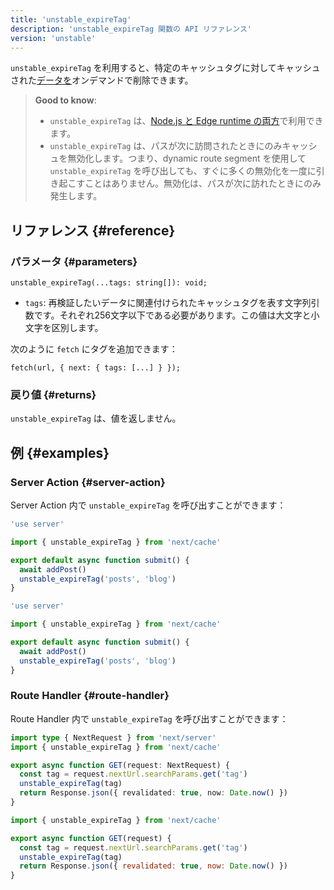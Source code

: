 ```yaml
---
title: 'unstable_expireTag'
description: 'unstable_expireTag 関数の API リファレンス'
version: 'unstable'
---
```


`unstable_expireTag` を利用すると、特定のキャッシュタグに対してキャッシュされた[データを](/docs/app/building-your-application/caching)オンデマンドで削除できます。

> **Good to know**:
>
> - `unstable_expireTag` は、[Node.js と Edge runtime の両方](/docs/app/building-your-application/rendering/edge-and-nodejs-runtimes)で利用できます。
> - `unstable_expireTag` は、パスが次に訪問されたときにのみキャッシュを無効化します。つまり、dynamic route segment を使用して `unstable_expireTag` を呼び出しても、すぐに多くの無効化を一度に引き起こすことはありません。無効化は、パスが次に訪れたときにのみ発生します。

## リファレンス {#reference}

### パラメータ {#parameters}

```tsx
unstable_expireTag(...tags: string[]): void;
```

- `tags`: 再検証したいデータに関連付けられたキャッシュタグを表す文字列引数です。それぞれ256文字以下である必要があります。この値は大文字と小文字を区別します。

次のように `fetch` にタグを追加できます：

```tsx
fetch(url, { next: { tags: [...] } });
```

### 戻り値 {#returns}

`unstable_expireTag` は、値を返しません。

## 例 {#examples}

### Server Action {#server-action}

Server Action 内で `unstable_expireTag` を呼び出すことができます：

<Tabs>
<TabItem value="ts" label="TypeScript">

```ts title="app/actions.ts" switcher
'use server'

import { unstable_expireTag } from 'next/cache'

export default async function submit() {
  await addPost()
  unstable_expireTag('posts', 'blog')
}
```

</TabItem>
<TabItem value="js" label="JavaScript">

```js title="app/actions.js" switcher
'use server'

import { unstable_expireTag } from 'next/cache'

export default async function submit() {
  await addPost()
  unstable_expireTag('posts', 'blog')
}
```

</TabItem>
</Tabs>

### Route Handler {#route-handler}

Route Handler 内で `unstable_expireTag` を呼び出すことができます：

<Tabs>
<TabItem value="ts" label="TypeScript">

```ts title="app/api/revalidate/route.ts" switcher
import type { NextRequest } from 'next/server'
import { unstable_expireTag } from 'next/cache'

export async function GET(request: NextRequest) {
  const tag = request.nextUrl.searchParams.get('tag')
  unstable_expireTag(tag)
  return Response.json({ revalidated: true, now: Date.now() })
}
```

</TabItem>
<TabItem value="js" label="JavaScript">

```js title="app/api/revalidate/route.js" switcher
import { unstable_expireTag } from 'next/cache'

export async function GET(request) {
  const tag = request.nextUrl.searchParams.get('tag')
  unstable_expireTag(tag)
  return Response.json({ revalidated: true, now: Date.now() })
}
```

</TabItem>
</Tabs>
